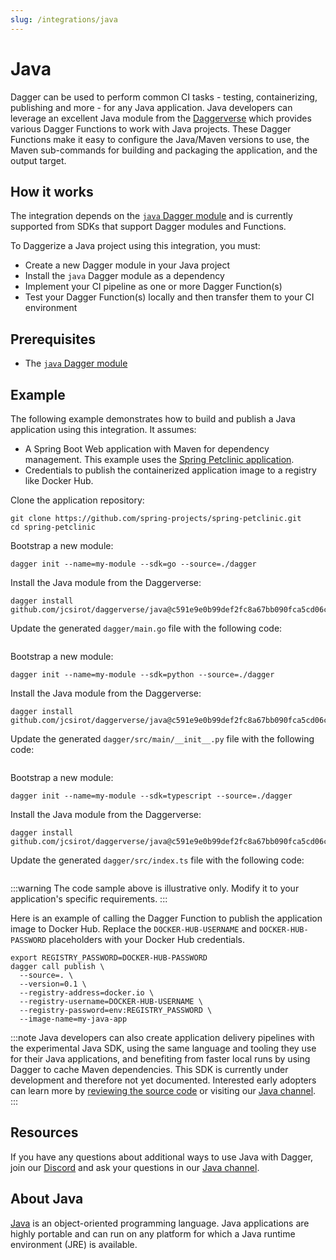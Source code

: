 ```yaml
---
slug: /integrations/java
---
```



# Java

Dagger can be used to perform common CI tasks - testing, containerizing, publishing and more - for any Java application. Java developers can leverage an excellent Java module from the [Daggerverse](https://daggerverse.dev/mod/github.com/jcsirot/daggerverse/java) which provides various Dagger Functions to work with Java projects. These Dagger Functions make it easy to configure the Java/Maven versions to use, the Maven sub-commands for building and packaging the application, and the output target.

## How it works

The integration depends on the [`java` Dagger module](https://daggerverse.dev/mod/github.com/jcsirot/daggerverse/java) and is currently supported from SDKs that support Dagger modules and Functions.

To Daggerize a Java project using this integration, you must:

- Create a new Dagger module in your Java project
- Install the `java` Dagger module as a dependency
- Implement your CI pipeline as one or more Dagger Function(s)
- Test your Dagger Function(s) locally and then transfer them to your CI environment

## Prerequisites

- The [`java` Dagger module](https://daggerverse.dev/mod/github.com/jcsirot/daggerverse/java)

## Example

The following example demonstrates how to build and publish a Java application using this integration. It assumes:

- A Spring Boot Web application with Maven for dependency management. This example uses the [Spring Petclinic application](https://github.com/spring-projects/spring-petclinic).
- Credentials to publish the containerized application image to a registry like Docker Hub.

Clone the application repository:

```shell
git clone https://github.com/spring-projects/spring-petclinic.git
cd spring-petclinic
```

<Tabs groupId="language">
<TabItem value="Go">

Bootstrap a new module:

```shell
dagger init --name=my-module --sdk=go --source=./dagger
```

Install the Java module from the Daggerverse:

```shell
dagger install github.com/jcsirot/daggerverse/java@c591e9e0b99def2fc8a67bb090fca5cd06cf6a1d
```

Update the generated `dagger/main.go` file with the following code:

```go file=./snippets/java/go/main.go
```

</TabItem>
<TabItem value="Python">

Bootstrap a new module:

```shell
dagger init --name=my-module --sdk=python --source=./dagger
```

Install the Java module from the Daggerverse:

```shell
dagger install github.com/jcsirot/daggerverse/java@c591e9e0b99def2fc8a67bb090fca5cd06cf6a1d
```

Update the generated `dagger/src/main/__init__.py` file with the following code:

```python file=./snippets/java/python/main.py
```

</TabItem>
<TabItem value="TypeScript">

Bootstrap a new module:

```shell
dagger init --name=my-module --sdk=typescript --source=./dagger
```

Install the Java module from the Daggerverse:

```shell
dagger install github.com/jcsirot/daggerverse/java@c591e9e0b99def2fc8a67bb090fca5cd06cf6a1d
```

Update the generated `dagger/src/index.ts` file with the following code:

```typescript file=./snippets/java/typescript/index.ts
```

</TabItem>
</Tabs>

:::warning
The code sample above is illustrative only. Modify it to your application's specific requirements.
:::

Here is an example of calling the Dagger Function to publish the application image to Docker Hub. Replace the `DOCKER-HUB-USERNAME` and `DOCKER-HUB-PASSWORD` placeholders with your Docker Hub credentials.

```shell
export REGISTRY_PASSWORD=DOCKER-HUB-PASSWORD
dagger call publish \
  --source=. \
  --version=0.1 \
  --registry-address=docker.io \
  --registry-username=DOCKER-HUB-USERNAME \
  --registry-password=env:REGISTRY_PASSWORD \
  --image-name=my-java-app
```

:::note
Java developers can also create application delivery pipelines with the experimental Java SDK, using the same language and tooling they use for their Java applications, and benefiting from faster local runs by using Dagger to cache Maven dependencies. This SDK is currently under development and therefore not yet documented. Interested early adopters can learn more by [reviewing the source code](https://github.com/dagger/dagger/tree/main/sdk/java) or visiting our [Java channel](https://discord.com/channels/707636530424053791/1124030182655807548).
:::

## Resources

If you have any questions about additional ways to use Java with Dagger, join our [Discord](https://discord.gg/dagger-io) and ask your questions in our [Java channel](https://discord.com/channels/707636530424053791/1124030182655807548).

## About Java

[Java](https://www.java.com/en/) is an object-oriented programming language. Java applications are highly portable and can run on any platform for which a Java runtime environment (JRE) is available.

